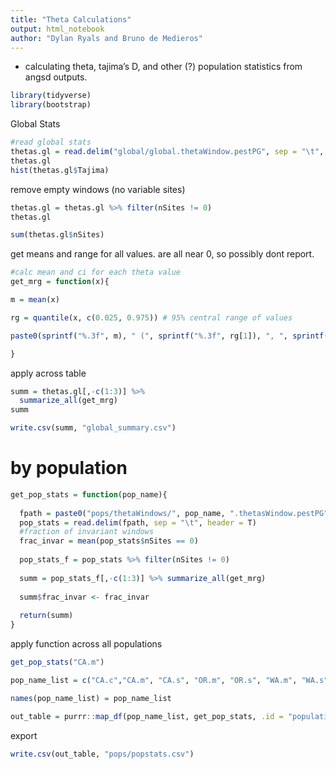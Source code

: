 ```yaml
---
title: "Theta Calculations"
output: html_notebook
author: "Dylan Ryals and Bruno de Medieros"
---
```


- calculating theta, tajima's D, and other (?) population statistics from angsd outputs. 

```r
library(tidyverse)
library(bootstrap)
```

Global Stats

```r
#read global stats
thetas.gl = read.delim("global/global.thetaWindow.pestPG", sep = "\t", header = T)
thetas.gl
hist(thetas.gl$Tajima)
```


remove empty windows (no variable sites)
```r
thetas.gl = thetas.gl %>% filter(nSites != 0)
thetas.gl

sum(thetas.gl$nSites)
```


get means and range for all values.  are all near 0, so possibly dont report.
```r
#calc mean and ci for each theta value
get_mrg = function(x){

m = mean(x)

rg = quantile(x, c(0.025, 0.975)) # 95% central range of values 

paste0(sprintf("%.3f", m), " (", sprintf("%.3f", rg[1]), ", ", sprintf("%.3f", rg[2]), ")")

}
```

apply across table
```r
summ = thetas.gl[,-c(1:3)] %>% 
  summarize_all(get_mrg)
summ

write.csv(summ, "global_summary.csv")
```

# by population

```r
get_pop_stats = function(pop_name){
  
  fpath = paste0("pops/thetaWindows/", pop_name, ".thetasWindow.pestPG")
  pop_stats = read.delim(fpath, sep = "\t", header = T)
  #fraction of invariant windows
  frac_invar = mean(pop_stats$nSites == 0)
  
  pop_stats_f = pop_stats %>% filter(nSites != 0)
  
  summ = pop_stats_f[,-c(1:3)] %>% summarize_all(get_mrg)
  
  summ$frac_invar <- frac_invar
  
  return(summ)
}

```

apply function across all populations 
```r

get_pop_stats("CA.m")

pop_name_list = c("CA.c","CA.m", "CA.s", "OR.m", "OR.s", "WA.m", "WA.s", "MT.m", "MT.s")

names(pop_name_list) = pop_name_list

out_table = purrr::map_df(pop_name_list, get_pop_stats, .id = "population")

```

export 
```r
write.csv(out_table, "pops/popstats.csv")
```

